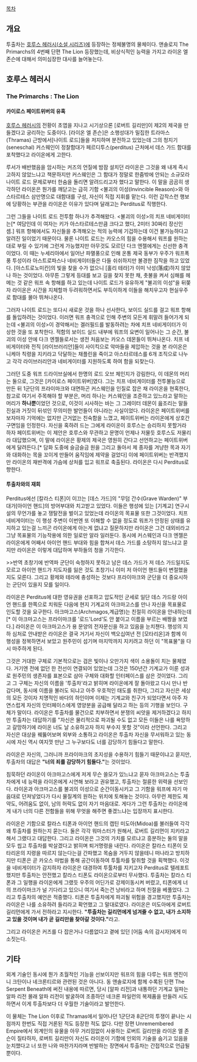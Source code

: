 {{{+1 '''Tuchulcha'''}}}

[[목차]]
== 개요 ==
투출차는 [[호루스 헤러시(소설 시리즈)]]에 등장하는 정체불명의 물체이다.  
앤솔로지 The Primarchs의 4번째 단편 The Lion 등장했는데, 비상식적인 능력을 가지고 라이온 엘 존슨에 대해서 의미심장한 대사를 늘어놓는다.

== 호루스 헤러시 ==
=== The Primarchs : The Lion ===
==== 카이로스 페이트위버의 유혹 ====
[[호루스 헤러시]]의 전황이 초엽을 지나고 시기상으론 [로버트 길리만]이 제2의 제국을 만들겠다고 궁리하는 도중이다. [라이온 엘 존슨]은 소행성대가 밀집한 트라마스(Thramas) 근방에서[나이트 로드]들을 저지하며 분전하고 있었는데 그의 청지기(seneschal) 커스웨인이 정찰함대가 페르디투스(perditus) 근처에서 데스 가드 함대를 포착했다고 라이온에게 고한다. 

루서가 배반했음을 암시하는 커즈의 언질에 밤잠 설치던 라이온은 그것을 왜 내게 즉시 고하지 않았느냐고 책문하지만 커스웨인은 그 함대가 정말로 한줌밖에 안되는 소규모라 나이트 로드 문제로부터 한숨을 돌리면 알려드리고자 했다고 말한다. 이 말을 곰곰히 생각하던 라이온은 뭔가를 깨닫고는 급히 기함 <불괴의 이성(Invincible Reason)>와 아스타르테스 삼만명으로 대함대를 구성, 자신이 직접 지휘를 맡는다. 이런 갑작스런 행보에 당황하는 부관을 라이온은 이유가 있다며 달래고는 Perditus로 직행한다.

그런 그들을 나이트 로드 전투함 하나가 추격해왔다. <불괴의 이성>의 치프 네비게이터는[* 여담인데 이 여자는 키가 아스타르테스만큼 크다고 했다, 2미터 30짜리 장신인 셈.] 워프 항해에서도 자신들을 추격해오는 적의 능력에 기겁하는데 이건 불가능하다고 알려진 일이었기 때문이다. 물론 나이트 로드는 카오스의 힘을 수용해서 워프를 원하는 대로 부릴 수 있기에 그런게 가능했지만 아무것도 모르던 다크 엔젤에게는 신선한 충격이었다. 이 때는 누세리아에서 일어난 파멸풍으로 인해 온통 제국 동부가 우주가 워프폭풍 투성이라 아스트로파스나 네비게이터들은 다들 쉬쉬하지만 불경한 짐작을 하고 있었다. [아스트로노미칸]의 빛을 찾을 수가 없으니 [홀리 테라]가 이미 낙성(落成)하지 않았나 하는 것이었다. 아무튼 그렇게 등대를 보고 길을 찾지 못한 채, 촛불을 켜서 심해를 헤메는 것 같은 워프 속 항해를 하고 있는데 나이트 로드가 유유하게 "불괴의 이성"을 뒤쫒자 라이온은 시간을 지체할까 두려워하면서도 부득이하게 이들을 해치우고자 현실우주로 함대를 몰아 뛰쳐나온다.

그러자 나이트 로드는 또다시 새로운 것을 하나 선사한다, 보이드 실드를 걸고 워프 항해를 돌입하려는 것이었다. 이러면 워프 충격으로 인해 주변의 모든게 휘말려 들어가게 되는데 <불괴의 이성>이 경악해서는 겔러필드를 발동하려는 차에 치프 네비게이터가 이상한 것을 또 포착한다. 적함의 보이드 실드 내부에 워프의 요변이 일어나는 그 순간, 불괴의 이성 안에 다크 엔젤들로서는 생전 처음보는 카오스 데몬들이 뛰쳐나온다. 치프 네비게이터와 전직 [라이브러리안]들이 사이킥으로 악마들을 제압하는 것을 본 라이온은 니케아 칙령을 지키라고 닥달하는 채플린을 죽이고 아스타르테스를 6개 조직으로 나누고 각각 라이브러리안과 네비게이터를 지원하도록 하여 함을 되찾는다.

그러던 도중 워프 드라이브실에서 한명의 로드 오브 체인지가 강림한다, 이 데몬의 머리는 둘으로, 그것은 [카이로스 페이트위버]였다. 그는 치프 네비게이터를 전투불능으로 만든 뒤 1군단의 프라이마크와 대면하곤 커스웨인을 인질로 잡은 채 라이온을 현혹한다, 참고로 여기서 주목해야 할 부분은, 머리 하나는 커스웨인을 조준하고 있느라고 말하는 머리가 '''하나뿐'''이었던 것으로, 이것이 시사하는 바는 그 그레이터 데몬이 읊조리는 말들 진실과 거짓이 뒤섞인 무의미한 발언들이 아니라는 사실이었다. 라이온은 페이트위버를 보자마자 기억에는 없지만 근거없는 친숙함을 느꼈고, 페이트위버는 라이온에게 상호간 구면임을 인정한다. 자신을 혹하려 드는 그에게 라이온이 호루스는 승리하지 못할거라 하자 페이트위버는 이 제안은 호루스와 무관하고 문명이 언제나 저물듯 호루스도 저물리라 대답했으며, 이 말에 라이온은 황제의 제국은 영원히 간다고 선언하고는 페이트위버에게 달려든다.[* 담화 도중에 슬금슬금 원을 그리고 돌아서 제 종자를 겨냥한 목과 자기와 대화하는 목을 꼬이게 만들어 움직임에 제약을 걸었다] 이에 페이트위버는 반격했지만 라이온의 재반격에 가슴에 상처를 입고 워프로 축출된다.
라이온은 다시 Perditus로 향한다.

==== 투출차와의 재회 ====
Perditus에선 [칼라스 티폰]이 이끄는 [데스 가드]의 "무덤 간수(Grave Warden)" 부대가[아이언 핸드]의 방어부대와 치고받고 있었다. 이들은 행성에 있는 [기계교] 연구시설의 무언가를 놓고 쟁탈전을 벌이고 있었는데 라이온의 목표물 또한 그것이었다. 치프 네비게이터는 이 행성 주변이 이번엔 또 이해할 수 없을 정도로 워프가 안정된 상태를 유지하고 있는걸 느끼곤 라이온에게 아는게 없냐고 질문하지만 라이온은 그건 대외비라고 그냥 목표물의 기능작용에 의한 일로만 알라 일러둔다. 동시에 커스웨인과 다크 엔젤은 라이온에게 어째서 아이언 핸드 부대와 힘을 합쳐서 데스 가드를 소탕하지 않느냐고 묻지만 라이온은 이렇게 대답하며 부하들의 청을 기각한다.

>>반역 초창기에 반역파 군단이 숙청하지 못하고 남은 데스 가드가 저 데스 가드일지도 모르고 아이언 핸드가 지도자를 잃은 것도 초창기니 이미 저 아이언 핸드들이 변절했을지도 모른다. 그리고 황제와 테라에 충성하는 것보다 프라이마크와 군단을 더 중요시하는 군단이 있을지 모를 일이다.

라이온은 Perditus에 대한 영유권을 선포하고 압도적인 군세로 일단 데스 가드랑 아이언 핸드를 한쪽으로 치워둔 다음에 현지 기계교의 아크마고스를 만나 자신을 목표물로 인도할 것을 요구한다. 아크마고스(Archmagos,계급명)는 친절히 라이온을 안내하는데[* 이 아크마고스는 프라이마크를 '로드'Lord'도 안 붙이고 이름을 부르는 배짱을 보였다.] 라이온은 이 아크마고스가 용 문양의 전자문신을 하고 있음을 눈치챈다. 행성의 지하 심처로 안내받은 라이온은 결국 거기서 자신이 백오십여년 전 [모타리온]과 함께 이 행성을 정복하면서 보았고 원주민이 섬기며 마지막까지 지키려고 하던 이 "목표물"을 다시 마주하게 된다.

그것은 거대한 구체로 기본적으로는 검은 빛이나 오만가지 색이 소용돌이 치는 물체였다. 거기엔 전에 없던 한 전선이 연결되어 있었는데 그것은 150년간 기계교가 이룬 성과로 원주민의 생존자를 표본으로 삼아 구체와 대화할 인터페이스를 삼은 것이었다. 그리고 그 구체는 자신의 이름을 '투출차'라고 밝히며 라이온에게 잘 돌아왔고 다시 만나 반갑다며, 동시에 이름을 불러도 되냐고 아주 우호적인 태도를 취한다, 그리고 자신은 세상의 모든 것이자 치명적인 바다의 하인이며 이제는 기계교와 친구가 되었다면서 아주 자연스럽게 자신의 인터페이스에게 영양분을 공급해 달라고 하는 등의 기행을 보인다. 구체가 말이다. 라이온은 투출차를 물건으로 치부하면서 분쟁의 씨앗을 제거하겠다고 하지만 투출차는 대답하기를 "자신은 물리적으로 파괴될 수도 없고 모든 이들은 나를 욕망하고 갈망하기에 라이온 너도 날 소유하고자 하지 부수지 못할 것"이라 선언한다. 그리고 자신은 대상을 꿰뚫어보며 외부와 소통하고 라이온은 투출차 자신을 무서워하고 있는 동시에 자신 역시 여지껏 만난 그 누구보다도 너를 감당하기 힘들다고 말한다.

라이온은 자신의, 그러니까 프라이마크의 초지성을 수용하기 힘들기 때문이냐고 묻지만, 
투출차의 대답은 '''"너의 죄를 감당하기 힘들다."'''는 것이었다. 

침묵하던 라이온이 아크마고스에게 저게 무슨 쓸모가 있느냐고 묻자 아크마고스는 투출차에게 네 능력을 라이온에게 시연해 보라고 권유했고, 투출차는 절륜한 위력을 선보인다. 라이온과 아크마고스를 불괴의 이성으로 순간이동시키고 그 기함을 워프에 자기 마음대로 던져넣었다가 다시 물질계의 원하는 위치에 토해놓는 것이다. 아무런 제한도 제약도, 어려움도 없이, 남의 허락도 없이 자기 마음대로. 게다가 그런 투출차는 라이온에게 내가 너의 다른 전함들을 위해 무엇을 해주면 좋겠느냐는 입장까지 표시한다.

라이온은 기함으로 칼라스 티폰과 아이언 핸드의 캡틴 미도아(Midoa)를 불러들여 각각 왜 투출차를 원하는지 묻는다. 둘은 각각 워마스터가 원해서, 로버트 길리먼이 지키라고 해서 그랬다고 대답한다. 그리고 라이온은 그것의 가치를 모르냐고 흥분하는 둘의 말을 모두 씹고 투출차를 박살겠다고 밝히며 퇴거명령을 내린다. 라이온은 칼라스 티폰이 모타리온의 지령을 따르지 않는다는걸 간파했고 목숨을 거두지 않을테니 떠나라고 방치하지만 티폰은 곧 카오스 마법을 통해 공간이동하여 투툴차를 탈취할 것을 획책했다. 이것을 네비게이터가 감지하자 라이온은 대경하여 투툴차를 지키고자 Perditus로 텔레포트 했지만 투출차는 안전했고 칼라스 티폰도 라이온으로부터 무사했다. 투출차는 칼라스 티폰과 그 일행을 라이온에게 그랬듯 우주의 어딘가로 강제이동시켜 버렸고, 티폰에게 너의 프라이마크가 널 기다리고 있으니 여기서 죽는건 낭비라고 하며 친절을 베풀었다. 그리고 투출차의 예언은 적중했다. 티폰은 투출차에게 파괴될 위험을 경고했지만 투출차는 라이온은 나를 소유하려 들리라고 확언했고 그 말대로였다. 라이온은 미도아에게 로버트 길리먼에게 가서 전하라고 지시한다. '''"투출차는 길리먼에게 넘겨줄 수 없고, 내가 소지하고 있을 것이며 내가 곧 길리만을 찾아갈 것이다."'''라고.

그리고 라이온은 커즈를 다 잡은거나 다름없다고 곁에 있던 [어둠 속의 감시자]에게 미소짓는다.
== 기타 ==
외계 기술인 동시에 뭔가 초월적인 기능을 선보이지만 워프의 힘을 다루는 워프 엔진이니 크탄이나 네크론티르와 관련된 것은 아니다. 동 앤솔로지에 함께 수록된 단편 The Serpent Beneath에 써진 내용에 따르면, 당시 [알파 리전]과 내통하던 기계교 일파는 알파 리전 몰래 알파 리전이 발굴하여 조종하던 네크론 파일런의 복제품을 만들려 시도하면서 이게 투출차보다 더 우월한 기술이라고 발언한다.

이 물체는 The Lion 이후로 Thramas에서 일어나던 1군단과 8군단의 투쟁이 끝나는 시점까지 한번도 직접 거론된 적도 등장한 적도 없다. 다만 장편 Unremembered Empire에서 외계인의 유물을 아무 거리낌없이 사용하는 로버트 길리만을 라이온 엘 존슨이 질타하자, 로버트 길리만이 자신도 라이온이 기함에 인외의 기술을 숨기고 있음을 눈치챘다고 너 또한 나와 마찬가지라며 반발하는 장면에서 투출차는 간접적으로 언급될 뿐이다.
